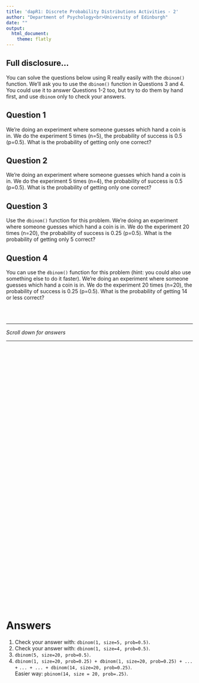 ```yaml
---
title: 'dapR1: Discrete Probability Distributions Activities - 2'
author: "Department of Psychology<br>University of Edinburgh"
date: ""
output:
  html_document:
    theme: flatly
---
```


## Full disclosure...

You can solve the questions below using R really easily with the `dbinom()` function. We'll ask you to use the `dbinom()` function in Questions 3 and 4. You could use it to answer Questions 1-2 too, but try to do them by hand first, and use `dbinom` only to check your answers. 

## Question 1

We're doing an experiment where someone guesses which hand a coin is in. We do the experiment 5 times (n=5), the probability of success is 0.5 (p=0.5). What is the probability of getting only one correct? 

## Question 2

We're doing an experiment where someone guesses which hand a coin is in. We do the experiment 5 times (n=4), the probability of success is 0.5 (p=0.5). What is the probability of getting only one correct? 

## Question 3

Use the `dbinom()` function for this problem. We're doing an experiment where someone guesses which hand a coin is in. We do the experiment 20 times (n=20), the probability of success is 0.25 (p=0.5). What is the probability of getting only 5 correct? 

## Question 4

You can use the `dbinom()` function for this problem (hint: you could also use something else to do it faster). We're doing an experiment where someone guesses which hand a coin is in. We do the experiment 20 times (n=20), the probability of success is 0.25 (p=0.5). What is the probability of getting 14 or less correct? 



<br>
<br>

---  

*Scroll down for answers*  
  
---

<div style="margin-bottom:750px;">

</div>


# Answers
1. Check your answer with: `dbinom(1, size=5, prob=0.5)`.
2. Check your answer with: `dbinom(1, size=4, prob=0.5)`.
3. `dbinom(5, size=20, prob=0.5)`.
4. `dbinom(1, size=20, prob=0.25) + dbinom(1, size=20, prob=0.25) + ... +`
    `... + ... + dbinom(14, size=20, prob=0.25)`. <br>
    Easier way: `pbinom(14, size = 20, prob=.25)`. 



